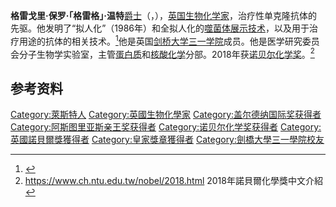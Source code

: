 {{expand|time=2013-10-10T21:20:26+00:00}}
{{Infobox scientist
| name = 格雷格·溫格爵士{{nobel icon|2018年诺贝尔化学奖}}<br/>Sir Greg Winter
| honorific_suffix  = {{postnominals|country=GBR|size=100%|CBE|FRS|FMedSci}} 
| image = Greg Winter EM1B5921 (31295405977).jpg
| caption = 
| birth_date = {{Birth date and age|df=yes|1951|04|14}}<ref name="whoswho">{{Who's Who | surname = WINTER | othernames =  Sir Gregory (Paul) | id = U40396 | volume = 2016 | edition = online [[Oxford_University_Press|Oxford University Press]]}} {{subscription required}}</ref>
| birth_place = {{UK}}[[萊斯特|萊斯特]]
| death_date = 
| death_place = 
| residence = {{UK}}[[劍橋|劍橋]]
| workplaces = {{Plainlist|
* [[劍橋大學|劍橋大學]]
* [[分子生物学实验室|分子生物学实验室]]
}}
| alma_mater = [[劍橋大學|劍橋大學]]（MA，PhD）
| thesis_title = The amino acid sequence of tryptophanyl tRNA synthetase from Bacillus stearothermophilus
| thesis_url = http://ethos.bl.uk/OrderDetails.do?uin=uk.bl.ethos.477727
| thesis_year = 1977
| doctoral_advisor = {{Plainlist|
* {{le|布赖恩·S·哈特利|Brian S. Hartley}}
* {{le|乔治·布朗利|George Brownlee}}
}}
| known_for = [[抗體|抗體工程]]
| awards = {{Plainlist|
* [[費薩爾國王國際獎|費薩爾國王國際獎]]{{small|（1995）}}
* [[威廉·科利獎|威廉·科利獎]]{{small|（1999）}}
* [[皇家獎章|皇家獎章]]{{small|（2011）}}
* [[瑪希敦王子獎|瑪希敦王子獎]]{{small|（2016）}}
* [[诺贝尔化学奖|诺贝尔化学奖]]{{small|（2018）}}<ref>{{Cite web|url=https://www.theguardian.com/science/live/2018/oct/03/nobel-prize-in-chemistry-2018-live|title=Nobel Prize in Chemistry 2018 - live|access-date=3 October 2018|archive-date=2018-10-03|archive-url=https://web.archive.org/web/20181003095650/https://www.theguardian.com/science/live/2018/oct/03/nobel-prize-in-chemistry-2018-live|dead-url=no}}</ref>
}}
| website = {{URL|trin.cam.ac.uk/about/master-fellows/master/winter/}}
| spouse = 
| field = [[生物化學|生物化學]]
}}
'''格雷戈里·保罗·「格雷格」·温特'''[[爵士|爵士]]（{{lang-en|Sir '''Gregory Paul "Greg" Winter'''}}，{{bd|1951年|4月14日}}），[[英国|英国]][[生物化学|生物化学家]]，治疗性单克隆抗体的先驱。他发明了“拟人化”（1986年）和全拟人化的[[噬菌体展示技术|噬菌体展示技术]]，以及用于治疗用途的抗体的相关技术。<ref>{{cite web |url=http://www.nature.com/nature/journal/v348/n6301/abs/348552a0.html |title=Phage antibodies: filamentous phage displaying antibody variable domains |publisher=Nature.com |date=1990-12-06 |accessdate=2013-04-05 |archive-date=2013-05-08 |archive-url=https://web.archive.org/web/20130508183454/http://www.nature.com/nature/journal/v348/n6301/abs/348552a0.html |dead-url=no }}</ref>他是英国[[剑桥大学三一学院|剑桥大学三一学院]]成员。他是医学研究委员会分子生物学实验室，主管[[蛋白质|蛋白质]]和[[核酸化学|核酸化学]]分部。2018年获[[诺贝尔化学奖|诺贝尔化学奖]]。<ref>https://www.ch.ntu.edu.tw/nobel/2018.html {{Wayback|url=https://www.ch.ntu.edu.tw/nobel/2018.html |date=20181007000410 }} 2018年諾貝爾化學獎中文介紹</ref>

==参考资料==
{{reflist}}

{{诺贝尔化学奖获得者}}
{{2018年诺贝尔奖获得者}}
{{皇家奖章获得者}}
{{阿斯图里亚斯亲王奖获得者|technical-scientific-research}}
{{加拿大盖尔德纳国际奖获得者}}

{{Authority control}}
{{DEFAULTSORT:Winter, Greg}}
[[Category:萊斯特人|Category:萊斯特人]]
[[Category:英國生物化學家|Category:英國生物化學家]]
[[Category:盖尔德纳国际奖获得者|Category:盖尔德纳国际奖获得者]]
[[Category:阿斯图里亚斯亲王奖获得者|Category:阿斯图里亚斯亲王奖获得者]]
[[Category:诺贝尔化学奖获得者|Category:诺贝尔化学奖获得者]]
[[Category:英國諾貝爾獎獲得者|Category:英國諾貝爾獎獲得者]]
[[Category:皇家獎章獲得者|Category:皇家獎章獲得者]]
[[Category:劍橋大學三一學院校友|Category:劍橋大學三一學院校友]]